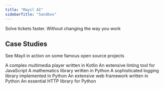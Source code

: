 ```yaml
--- 
title: "Mayil AI"
sidebarTitle: "Sandbox"
---
```


 Solve tickets faster. Without changing the way you work



## Case Studies

See Mayil in action on some famous open source projects

<CardGroup cols={2}>
  <Card
    title="VLC Media Player's Android App"
    icon="up-right-from-square"
    href="https://github.com/Mayil-AI-Sandbox/vlc-android/issues/1"
  >
  A complex multimedia player written in Kotlin
  </Card>
  <Card
    title="ESLint"
    icon="up-right-from-square"
    href="https://github.com/Mayil-AI-Sandbox/eslint-v911/issues/6"
  >
  An extensive linting tool for JavaScript
  </Card>
  <Card
    title="Sympy"
    icon="up-right-from-square"
    href="https://github.com/Mayil-AI-Sandbox/swe-bench-sympy/issues/4"
  >
  A mathematics library written in Python
  </Card>
  <Card
    title="Loguru"
    icon="up-right-from-square"
    href="https://github.com/Mayil-AI-Sandbox/loguru-aug23/issues/1"
  >
  A sophisticated logging library implemented in Python
  </Card>
  <Card
    title="Django"
    icon="up-right-from-square"
    href="https://github.com/Mayil-AI-Sandbox/swe-bench-django/issues/5"
  >
  An extensive web framework written in Python
  </Card>
  <Card
    title="Python's Requests library"
    icon="up-right-from-square"
    href="https://github.com/Mayil-AI-Sandbox/swe-bench-sympy/issues/4"
  >
  An essential HTTP library for Python
  </Card>
</CardGroup>
